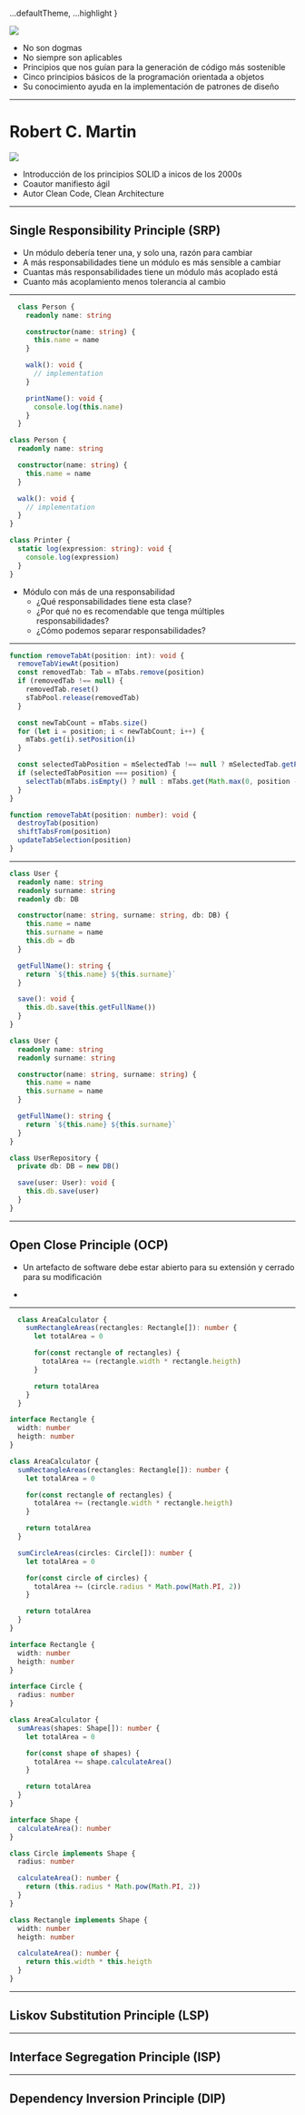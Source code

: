 
  ...defaultTheme,
  ...highlight
}

<img src={solid}/>

<Logo/>

<Notes>

  - No son dogmas
  - No siempre son aplicables
  - Principios que nos guían para la generación de código más sostenible
  - Cinco principios básicos de la programación orientada a objetos
  - Su conocimiento ayuda en la implementación de patrones de diseño

</Notes>

---

# Robert C. Martin

<img src={UncleBob}/>

<Logo/>

<Notes>

  - Introducción de los principios SOLID a inicos de los 2000s
  - Coautor manifiesto ágil
  - Autor Clean Code, Clean Architecture

</Notes>

---

## Single Responsibility Principle (SRP)

  - Un módulo debería tener una, y solo una, razón para cambiar
  - A más responsabilidades tiene un módulo es más sensible a cambiar
  - Cuantas más responsabilidades tiene un módulo más acoplado está
  - Cuanto más acoplamiento menos tolerancia al cambio

<Logo/>

---

<CodeSurfer>

```typescript title="Módulo con más de una responsabilidad"
  class Person {
    readonly name: string

    constructor(name: string) {
      this.name = name
    }

    walk(): void {
      // implementation
    }

    printName(): void {
      console.log(this.name)
    }
  }
```

  ```typescript title="Responsabilidades separadas"
  class Person {
    readonly name: string

    constructor(name: string) {
      this.name = name
    }

    walk(): void {
      // implementation
    }
  }

  class Printer {
    static log(expression: string): void {
      console.log(expression)
    }
  }
```

</CodeSurfer>

<Logo/>

<Notes>

  - Módulo con más de una responsabilidad
    - ¿Qué responsabilidades tiene esta clase?
    - ¿Por qué no es recomendable que tenga múltiples responsabilidades?
    - ¿Cómo podemos separar responsabilidades?

</Notes>

---

<CodeSurfer>

```typescript title="¿Qué hace esta función?"
function removeTabAt(position: int): void {
  removeTabViewAt(position)
  const removedTab: Tab = mTabs.remove(position)
  if (removedTab !== null) {
    removedTab.reset()
    sTabPool.release(removedTab)
  }

  const newTabCount = mTabs.size()
  for (let i = position; i < newTabCount; i++) {
    mTabs.get(i).setPosition(i)
  }

  const selectedTabPosition = mSelectedTab !== null ? mSelectedTab.getPosition() : 0
  if (selectedTabPosition === position) {
    selectTab(mTabs.isEmpty() ? null : mTabs.get(Math.max(0, position - 1)))
  }
}
```

```typescript title="Función aplicando SRP"
function removeTabAt(position: number): void {
  destroyTab(position)
  shiftTabsFrom(position)
  updateTabSelection(position)
}
```


</CodeSurfer>

---

<CodeSurfer>

```ts
class User {
  readonly name: string
  readonly surname: string
  readonly db: DB

  constructor(name: string, surname: string, db: DB) {
    this.name = name
    this.surname = name
    this.db = db
  }

  getFullName(): string {
    return `${this.name} ${this.surname}`
  }

  save(): void {
    this.db.save(this.getFullName())
  }
}
```

```ts
class User {
  readonly name: string
  readonly surname: string

  constructor(name: string, surname: string) {
    this.name = name
    this.surname = name
  }

  getFullName(): string {
    return `${this.name} ${this.surname}`
  }
}

class UserRepository {
  private db: DB = new DB()

  save(user: User): void {
    this.db.save(user)
  }
}
```

</CodeSurfer>

---

## Open Close Principle (OCP)

  - Un artefacto de software debe estar abierto para su extensión y cerrado para su modificación

<Logo/>

<Notes>

  -

</Notes>

---

<CodeSurferColumns>

<Step subtitle="First Step">

```ts
  class AreaCalculator {
    sumRectangleAreas(rectangles: Rectangle[]): number {
      let totalArea = 0

      for(const rectangle of rectangles) {
        totalArea += (rectangle.width * rectangle.heigth)
      }

      return totalArea
    }
  }
```

```ts
interface Rectangle {
  width: number
  heigth: number
}
```

</Step>

<Step>

```ts
class AreaCalculator {
  sumRectangleAreas(rectangles: Rectangle[]): number {
    let totalArea = 0

    for(const rectangle of rectangles) {
      totalArea += (rectangle.width * rectangle.heigth)
    }

    return totalArea
  }

  sumCircleAreas(circles: Circle[]): number {
    let totalArea = 0

    for(const circle of circles) {
      totalArea += (circle.radius * Math.pow(Math.PI, 2))
    }

    return totalArea
  }
}
```

```ts
interface Rectangle {
  width: number
  heigth: number
}

interface Circle {
  radius: number
}
```

</Step>

<Step>

```ts
class AreaCalculator {
  sumAreas(shapes: Shape[]): number {
    let totalArea = 0

    for(const shape of shapes) {
      totalArea += shape.calculateArea()
    }

    return totalArea
  }
}
```

```ts
interface Shape {
  calculateArea(): number
}

class Circle implements Shape {
  radius: number

  calculateArea(): number {
    return (this.radius * Math.pow(Math.PI, 2))
  }
}

class Rectangle implements Shape {
  width: number
  heigth: number

  calculateArea(): number {
    return this.width * this.heigth
  }
}
```

</Step>

</CodeSurferColumns>

<Logo/>

---

## Liskov Substitution Principle (LSP)

<Logo/>

---

## Interface Segregation Principle (ISP)

<Logo/>

---

## Dependency Inversion Principle (DIP)

<Logo/>
